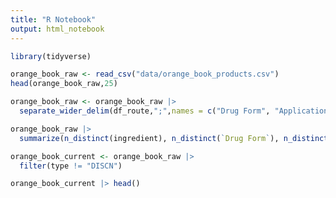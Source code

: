 ```yaml
---
title: "R Notebook"
output: html_notebook
---
```



```r
library(tidyverse)
```
```r
orange_book_raw <- read_csv("data/orange_book_products.csv")
head(orange_book_raw,25)
```

```r
orange_book_raw <- orange_book_raw |> 
  separate_wider_delim(df_route,";",names = c("Drug Form", "Application Method"))
```

```r
orange_book_raw |> 
  summarize(n_distinct(ingredient), n_distinct(`Drug Form`), n_distinct(`Application Method`), n_distinct(trade_name), n_distinct(applicant))
```






```r
orange_book_current <- orange_book_raw |> 
  filter(type != "DISCN")

orange_book_current |> head()
```



